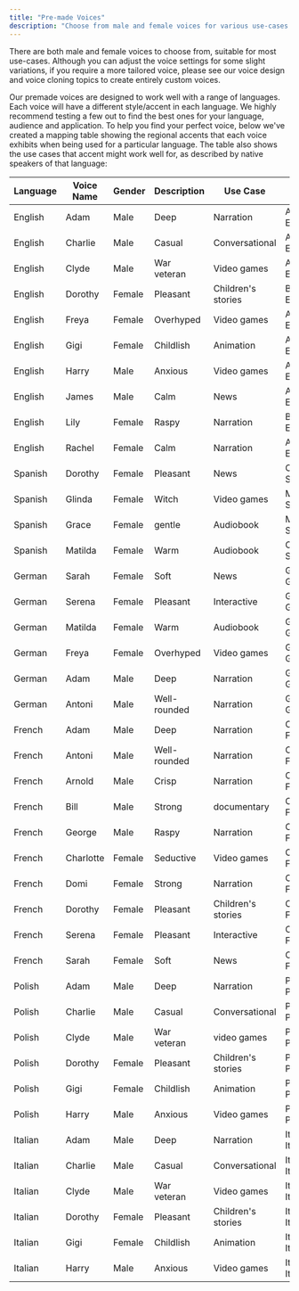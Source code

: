 ```yaml
---
title: "Pre-made Voices"
description: "Choose from male and female voices for various use-cases. For tailored options, refer to voice settings or read further."
---
```


There are both male and female voices to choose from, suitable for most use-cases. Although you can adjust the voice settings for some slight variations, if you require a more tailored voice, please see our voice design and voice cloning topics to create entirely custom voices.

Our premade voices are designed to work well with a range of languages. Each voice will have a different style/accent in each language. We highly recommend testing a few out to find the best ones for your language, audience and application.
To help you find your perfect voice, below we've created a mapping table showing the regional accents that each voice exhibits when being used for a particular language. The table also shows the use cases that accent might work well for, as described by native speakers of that language:

| Language | Voice Name  | Gender | Description  | Use Case        | Accent | Voice id| 
|----------|------------|----------|--------|--------------|-----------------|-------------------|
|English|	Adam | 	Male |	Deep |	Narration	| American English | pNInz6obpgDQGcFmaJgB|
|English|	Charlie | 	Male |	Casual |	Conversational	| Australian English | IKne3meq5aSn9XLyUdCD|
|English|	Clyde | 	Male |	War veteran | 	Video games	| American English | 2EiwWnXFnvU5JabPnv8n|
|English|	Dorothy | 	Female |	Pleasant |	Children's stories	| British English | ThT5KcBeYPX3keUQqHPh|
|English|	Freya | 	Female |	Overhyped |	Video games	| American English | jsCqWAovK2LkecY7zXl4|
|English|	Gigi | 	Female |	Childlish |	Animation	| American English | jBpfuIE2acCO8z3wKNLl|
|English|	Harry | 	Male |	Anxious |	Video games	| American English | SOYHLrjzK2X1ezoPC6cr|
|English|	James | 	Male |	Calm |	News	| Australian English | ZQe5CZNOzWyzPSCn5a3c|
|English|	Lily | 	Female |	Raspy |	Narration	| British English | pFZP5JQG7iQjIQuC4Bku|
|English|	Rachel | 	Female |	Calm |	Narration	| American English | 21m00Tcm4TlvDq8ikWAM|
|Spanish|	Dorothy | 	Female |	Pleasant |	News	| Chilean Spanish | ThT5KcBeYPX3keUQqHPh|
|Spanish|	Glinda | 	Female |	Witch |	Video games	| Mexican Spanish | z9fAnlkpzviPz146aGWa|
|Spanish|	Grace | 	Female |	gentle |	Audiobook	| Mexican Spanish | oWAxZDx7w5VEj9dCyTzz|
|Spanish|	Matilda | 	Female |	Warm |	Audiobook	| Chilean Spanish | XrExE9yKIg1WjnnlVkGX|
|German|	Sarah | 	Female |	Soft |	News	| Germany German | EXAVITQu4vr4xnSDxMaL|
|German|	Serena | 	Female |	Pleasant |	Interactive	| Germany German | pMsXgVXv3BLzUgSXRplE|
|German|	Matilda | 	Female |	Warm |	Audiobook	| Germany German | XrExE9yKIg1WjnnlVkGX|
|German|	Freya | 	Female |	Overhyped |	Video games	| Germany German | jsCqWAovK2LkecY7zXl4|
|German|	Adam | 	Male |	Deep |	Narration	| Germany German | pNInz6obpgDQGcFmaJgB|
|German|	Antoni | 	Male |	Well-rounded |	Narration	| Germany German | ErXwobaYiN019PkySvjV|
|French|	Adam | 	Male |	Deep |	Narration	| Canadian French | pNInz6obpgDQGcFmaJgB|
|French|	Antoni | 	Male |	Well-rounded |	Narration	| Canadian French | ErXwobaYiN019PkySvjV|
|French|	Arnold | 	Male |	Crisp |	Narration	| Canadian French | VR6AewLTigWG4xSOukaG|
|French|	Bill | 	Male |	Strong |	documentary	| Canadian French | pqHfZKP75CvOlQylNhV4|
|French|	George | 	Male |	Raspy |	Narration	| Canadian French | JBFqnCBsd6RMkjVDRZzb|
|French|	Charlotte | 	Female |	Seductive |	Video games	| Canadian French | XB0fDUnXU5powFXDhCwa|
|French|	Domi | 	Female |	Strong |	Narration	| Canadian French | AZnzlk1XvdvUeBnXmlld|
|French|	Dorothy | 	Female |	Pleasant |	Children's stories	| Canadian French | ThT5KcBeYPX3keUQqHPh|
|French|	Serena | 	Female |	Pleasant |	Interactive	| Canadian French | pMsXgVXv3BLzUgSXRplE|
|French|	Sarah | 	Female |	Soft |	News	| Canadian French | EXAVITQu4vr4xnSDxMaL|
|Polish|	Adam | 	Male |	Deep |	Narration	| Poland Polish | pNInz6obpgDQGcFmaJgB|
|Polish|	Charlie | 	Male |	Casual |	Conversational	| Poland Polish | IKne3meq5aSn9XLyUdCD|
|Polish|	Clyde | 	Male |	War veteran |   video games	| Poland Polish | 2EiwWnXFnvU5JabPnv8n|
|Polish|	Dorothy | 	Female |	Pleasant |	Children's stories	| Poland Polish | ThT5KcBeYPX3keUQqHPh|
|Polish|	Gigi | 	Female |	Childlish |	Animation	| Poland Polish | jBpfuIE2acCO8z3wKNLl|
|Polish|	Harry | 	Male |	Anxious |	Video games	| Poland Polish | SOYHLrjzK2X1ezoPC6cr|
|Italian|	Adam | 	Male |	Deep |	Narration	| Italy Italian | pNInz6obpgDQGcFmaJgB|
|Italian|	Charlie | 	Male |	Casual |	Conversational	| Italy Italian | IKne3meq5aSn9XLyUdCD|
|Italian|	Clyde | 	Male |	War veteran |   Video games	| Italy Italian | 2EiwWnXFnvU5JabPnv8n|
|Italian|	Dorothy | 	Female |	Pleasant |	Children's stories	| Italy Italian | ThT5KcBeYPX3keUQqHPh|
|Italian|	Gigi | 	Female |	Childlish |	Animation	| Italy Italian | jBpfuIE2acCO8z3wKNLl|
|Italian|	Harry | 	Male |	Anxious |	Video games	| Italy Italian | SOYHLrjzK2X1ezoPC6cr|